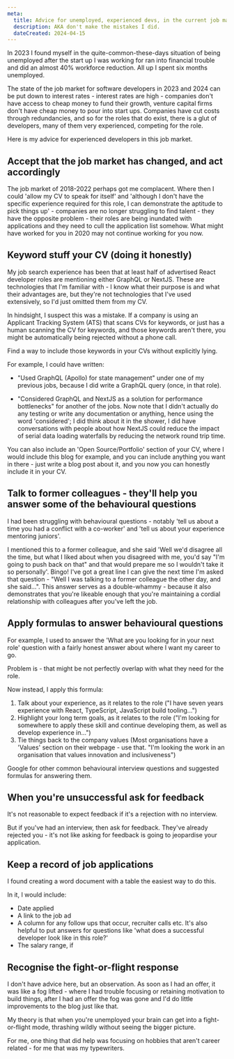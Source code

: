 ```yaml
---
meta:
  title: Advice for unemployed, experienced devs, in the current job market downturn
  description: AKA don't make the mistakes I did.
  dateCreated: 2024-04-15
---
```


In 2023 I found myself in the quite-common-these-days situation of being unemployed after the start up I was working for ran into financial trouble and did an almost 40% workforce reduction. All up I spent six months unemployed.

The state of the job market for software developers in 2023 and 2024 can be put down to interest rates - interest rates are high -  companies don't have access to cheap money to fund their growth, venture capital firms don't have cheap money to pour into start ups. Companies have cut costs through redundancies, and so for the roles that do exist, there is a glut of developers, many of them very experienced, competing for the role. 

Here is my advice for experienced developers in this job market. 

## Accept that the job market has changed, and act accordingly

The job market of 2018-2022 perhaps got me complacent. Where then I could 'allow my CV to speak for itself' and 'although I don't have the specific experience required for this role, I can demonstrate the aptitude to pick things up' - companies are no longer struggling to find talent - they have the opposite problem - their roles are being inundated with applications and they need to cull the application list somehow. What might have worked for you in 2020 may not continue working for you now.

## Keyword stuff your CV (doing it honestly)

My job search experience has been that at least half of advertised React developer roles are mentioning either GraphQL or NextJS. These are technologies that I'm familiar with - I know what their purpose is and what their advantages are, but they're not technologies that I've used extensively, so I'd just omitted them from my CV. 

In hindsight, I suspect this was a mistake. If a company is using an Applicant Tracking System (ATS) that scans CVs for keywords, or just has a human scanning the CV for keywords, and those keywords aren't there, you might be automatically being rejected without a phone call. 

Find a way to include those keywords in your CVs without explicitly lying. 

For example, I could have written: 

- "Used GraphQL (Apollo) for state management" under one of my previous jobs, because I did write a GraphQL query (once, in that role). 

- "Considered GraphQL and NextJS as a solution for performance bottlenecks" for another of the jobs. Now note that I didn't actually do any testing or write any documentation or anything, hence using the word 'considered';  I did think about it in the shower, I did have conversations with people about how NextJS could reduce the impact of serial data loading waterfalls by reducing the network round trip time. 

You can also include an 'Open Source/Portfolio' section of your CV, where I would include this blog for example, and you can include anything you want in there - just write a blog post about it, and you now you can honestly include it in your CV. 

## Talk to former colleagues - they'll help you answer some of the behavioural questions

I had been struggling with behavioural questions - notably 'tell us about a time you had a conflict with a co-worker' and 'tell us about your experience mentoring juniors'. 

I mentioned this to a former colleague, and she said 'Well we'd disagree all the time, but what I liked about when you disagreed with me, you'd say "I'm going to push back on that" and that would prepare me so I wouldn't take it so personally'. Bingo! I've got a great line I can give the next time I'm asked that question - "Well I was talking to a former colleague the other day, and she said...". This answer serves as a double-whammy - because it also demonstrates that you're likeable enough that you're maintaining a cordial relationship with colleagues after you've left the job. 

## Apply formulas to answer behavioural questions

For example, I used to answer the 'What are you looking for in your next role' question with a fairly honest answer about where I want my career to go. 

Problem is - that might be not perfectly overlap with what they need for the role. 

Now instead, I apply this formula: 

1. Talk about your experience, as it relates to the role ("I have seven years experience with React, TypeScript, JavaScript build tooling...")
2. Highlight your long term goals, as it relates to the role ("I'm looking for somewhere to apply these skill and continue developing them, as well as develop experience in...")
3. Tie things back to the company values (Most organisations have a 'Values' section on their webpage - use that. "I'm looking the work in an organisation that values innovation and inclusiveness")

Google for other common behavioural interview questions and suggested formulas for answering them. 

## When you're unsuccessful ask for feedback

It's not reasonable to expect feedback if it's a rejection with no interview. 

But if you've had an interview, then ask for feedback. They've already rejected you - it's not like asking for feedback is going to jeopardise your application. 

## Keep a record of job applications

I found creating a word document with a table the easiest way to do this. 

In it, I would include: 

- Date applied
- A link to the job ad
- A column for any follow ups that occur, recruiter calls etc. It's also helpful to put answers for questions like 'what does a successful developer look like in this role?'
- The salary range, if 



## Recognise the fight-or-flight response

I don't have advice here, but an observation. As soon as I had an offer, it was like a fog lifted - where I had trouble focusing or retaining motivation to build things, after I had an offer the fog was gone and I'd do little improvements to the blog just like that. 

My theory is that when you're unemployed your brain can get into a fight-or-flight mode, thrashing wildly without seeing the bigger picture. 

For me, one thing that did help was focusing on hobbies that aren't career related - for me that was my typewriters. 







